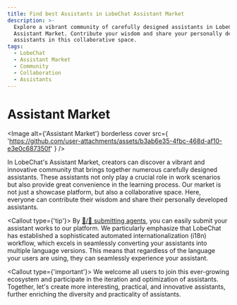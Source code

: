 ```yaml
---
title: Find best Assistants in LobeChat Assistant Market
description: >-
  Explore a vibrant community of carefully designed assistants in LobeChat's
  Assistant Market. Contribute your wisdom and share your personally developed
  assistants in this collaborative space.
tags:
  - LobeChat
  - Assistant Market
  - Community
  - Collaboration
  - Assistants
---
```


# Assistant Market

<Image
  alt={'Assistant Market'}
  borderless
  cover
  src={
'https://github.com/user-attachments/assets/b3ab6e35-4fbc-468d-af10-e3e0c687350f'
}
/>

In LobeChat's Assistant Market, creators can discover a vibrant and innovative community that brings together numerous carefully designed assistants. These assistants not only play a crucial role in work scenarios but also provide great convenience in the learning process. Our market is not just a showcase platform, but also a collaborative space. Here, everyone can contribute their wisdom and share their personally developed assistants.

<Callout type={'tip'}>
  By [🤖/🏪 submitting agents](https://github.com/lobehub/lobe-chat-agents), you can easily submit
  your assistant works to our platform. We particularly emphasize that LobeChat has established a
  sophisticated automated internationalization (i18n) workflow, which excels in seamlessly
  converting your assistants into multiple language versions. This means that regardless of the
  language your users are using, they can seamlessly experience your assistant.
</Callout>

<Callout type={'important'}>
  We welcome all users to join this ever-growing ecosystem and participate in the iteration and
  optimization of assistants. Together, let's create more interesting, practical, and innovative
  assistants, further enriching the diversity and practicality of assistants.
</Callout>
